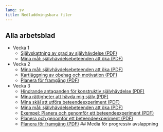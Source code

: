 ```yaml
---
lang: sv
title: Nedladdningsbara filer
---
```


## Alla arbetsblad

- Vecka 1
  - [Självskattning av grad av självhävdelse (PDF)](forms/100respekt-skattning-situation-relation.pdf)
  - [Mina mål: självhävdelsebeteenden att öka (PDF)](forms/100respekt-SMARTa-mal.pdf)
- Vecka 2
  - [Mina mål: självhävdelsebeteenden att öka (PDF)](forms/100respekt-SMARTa-mal.pdf)
  - [Kartläggning av obehag och motivation (PDF)](forms/100respekt-obehag-motivation-reflektion.pdf)
  - [Planera för framgång (PDF)](forms/100respekt-planera-traning.pdf)
- Vecka 3
  - [Hindrande antaganden för konstruktiv självhävdelse (PDF)](forms/100respekt-hindrande-antaganden-sjalvhavdelse.pdf)
  - [Mina rättigheter att hävda mig själv (PDF)](forms/100respekt-mina-rattigheter.pdf)
  - [Mina skäl att utföra beteendeexperiment (PDF)](forms/100respekt-mina-skal-beteendeexperiment.pdf)
  - [Mina mål: självhävdelsebeteenden att öka (PDF)](forms/100respekt-SMARTa-mal.pdf)
  - [Exempel: Planera och genomför ett beteendeexperiment (PDF)](forms/100respekt-exempel-beteendeexperiment.pdf)
  - [Planera och genomför ett beteendeexperiment (PDF)](forms/100respekt-exempel-beteendeexperiment.pdf)
  - [Planera för framgång (PDF)](forms/100respekt-planera-traning.pdf)
## Media för progressiv avslappning